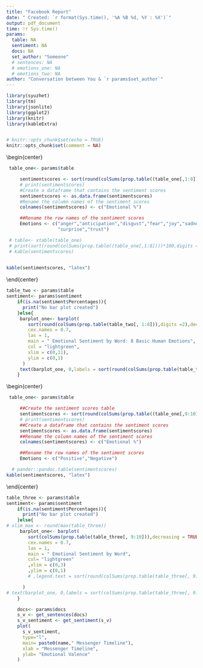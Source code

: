 ```yaml
---
title: "Facebook Report"
date: " Created: `r format(Sys.time(), '%A %B %d, %Y : %X')`"
output: pdf_document
time: !r Sys.time()
params:
  table: NA
  sentiment: NA
  docs: NA
  set_author: "Someone"
  # sentences: NA
  # emotions_one: NA
  # emotions_two: NA
author: "Conversation between You & `r params$set_author`"
---
```


```r
library(syuzhet)
library(tm)
library(jsonlite)
library(ggplot2)
library(knitr)
library(kableExtra)


# knitr::opts_chunk$set(echo = TRUE)
knitr::opts_chunk$set(comment = NA)
```

\begin{center}
Facebook Analysis Report
\end{center}
\begin{center}
```r
 table_one<- params$table

     sentimentscores <- sort(round(colSums(prop.table((table_one[,1:8])))*100,digits = 2),decreasing = TRUE)
     # print(sentimentscores)
     #Create a dataframe that contains the sentiment scores
     sentimentscores <- as.data.frame(sentimentscores)
     #Rename the column names of the sentiment scores
     colnames(sentimentscores) <- c("Emotional %")

     ##Rename the row names of the sentiment scores
     Emotions <- c("anger","anticipation","disgust","fear","joy","sadness",
                   "surprise","trust")

 # table<- xtable(table_one)
 # print(sort(round(colSums(prop.table((table_one[,1:8])))*100,digits = 2),decreasing = TRUE))
 # kable(sentimentscores)
 

kable(sentimentscores, "latex")

```

\end{center}

```r
table_two <- params$table
sentiment<- params$sentiment
    if(is.na(sentiment$Percentages)){
      print("No bar plot created")
    }else{
     barplot_one<- barplot(
        sort(round(colSums(prop.table(table_two[, 1:8])),digits =2),decreasing = TRUE),
        cex.names = 0.7,
        las = 1,
        main = " Emotional Sentiment by Word: 8 Basic Human Emotions",
        col = "lightgreen",
        xlim = c(0,11),
        ylim = c(0,1)
      )
     text(barplot_one, 0,labels = sort(round(colSums(prop.table(table_two[, 1:8])),digits =2),decreasing = TRUE),cex=1,pos=3)
    }

```

\newpage

\begin{center}

```r
 table_one<- params$table

     ##Create the sentiment scores table
     sentimentscores <- sort(round(colSums(prop.table((table_one[,9:10]))),digits = 2),decreasing = TRUE)
     # print(sentimentscores)
     ##Create a dataframe that contains the sentiment scores
     sentimentscores <- as.data.frame(sentimentscores)
     ##Rename the column names of the sentiment scores
     colnames(sentimentscores) <- c("Emotional %")

     ##Rename the row names of the sentiment scores
     Emotions <- c("Positive","Negative")

  # pander::pandoc.table(sentimentscores)
kable(sentimentscores, "latex")
```
\end{center}



```r
table_three <- params$table
sentiment<- params$sentiment
    if(is.na(sentiment$Percentages)){
      print("No bar plot created")
    }else{
# xlim_max <- round(max(table_three))
     barplot_one<- barplot(
        sort(colSums(prop.table(table_three[, 9:10])),decreasing = TRUE),
        cex.names = 0.7,
        las = 1,
        main = " Emotional Sentiment by Word",
        col= "lightgreen"
        ,xlim = c(0,3)
        ,ylim = c(0,1)
        # ,legend.text = sort(round(colSums(prop.table(table_three[, 9:10])),digits = 2),decreasing = TRUE)

      )
# text(barplot_one, 0,labels = sort(colSums(prop.table(table_three[, 9:10])),decreasing = TRUE),cex=1,pos=3)
    }
```



```r
    docs<- params$docs
    s_v <- get_sentences(docs)
    s_v_sentiment <- get_sentiment(s_v)
    plot(
      s_v_sentiment,
      type="l",
      main= paste0(name," Messenger Timeline"),
      xlab = "Messenger Timeline",
      ylab= "Emotional Valence"
    )
```


